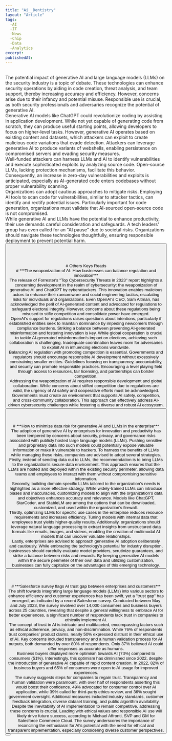 ```yaml
---
title: "Ai__Dentistry"
layout: "Article"
tags: 
  -AI 
  -IT
  -News
  -Chip
  -Data
  -Analytics
excerpt:
publishedAt:
---
```

<br/>
The potential impact of generative AI and large language models (LLMs) on the security industry is a topic of debate. These technologies can enhance security operations by aiding in code creation, threat analysis, and team support, thereby increasing accuracy and efficiency. However, concerns arise due to their infancy and potential misuse. Responsible use is crucial, as both security professionals and adversaries recognize the potential of generative AI.
<br/>
Generative AI models like ChatGPT could revolutionize coding by assisting in application development. While not yet capable of generating code from scratch, they can produce useful starting points, allowing developers to focus on higher-level tasks. However, generative AI operates based on existing content and datasets, which attackers can exploit to create malicious code variations that evade detection. Attackers can leverage generative AI to produce variants of webshells, enabling persistence on compromised servers and evading security measures.
<br/>
Well-funded attackers can harness LLMs and AI to identify vulnerabilities and execute sophisticated exploits by analyzing source code. Open-source LLMs, lacking protection mechanisms, facilitate this behavior. Consequently, an increase in zero-day vulnerabilities and exploits is anticipated, especially as AI-generated code enters codebases without proper vulnerability scanning.
<br/>
Organizations can adopt cautious approaches to mitigate risks. Employing AI tools to scan code for vulnerabilities, similar to attacker tactics, can identify and rectify potential issues. Particularly important for code generation, organizations must validate that AI-sourced open-source code is not compromised.
<br/>
While generative AI and LLMs have the potential to enhance productivity, their use demands careful consideration and safeguards. A tech leaders' group has even called for an "AI pause" due to societal risks. Organizations should navigate these technologies thoughtfully, ensuring responsible deployment to prevent potential harm.
<br/>
<Button
  address="https://venturebeat.com/security/why-generative-ai-is-a-double-edged-sword-for-the-cybersecurity-sector/"
  text="Source"
/>
<br/>
<br/>
<br/>
<br/>
# Others Keys Reads
<br/>
# ***The weaponization of AI: How businesses can balance regulation and innovation***
<br/>
<Image src="/us-economy-imf-meetings.jpg" alt="" width={700} height={650} />
<br />
The release of Forrester's "Top Cybersecurity Threats in 2023" report highlights a concerning development in the realm of cybersecurity: the weaponization of generative AI and ChatGPT by cyberattackers. This innovation enables malicious actors to enhance their ransomware and social engineering tactics, escalating risks for individuals and organizations. Even OpenAI's CEO, Sam Altman, has acknowledged the peril of AI-generated content and advocated for regulations to safeguard electoral integrity. However, concerns about these regulations being misused to stifle competition and consolidate power have emerged.
<br/>
OpenAI's support for regulations raises questions about intentions, particularly if established entities seek to maintain dominance by impeding newcomers through compliance burdens. Striking a balance between preventing AI-generated misinformation and fostering innovation is key. While global cooperation is crucial to tackle AI-generated misinformation's impact on elections, achieving such collaboration is challenging. Inadequate coordination leaves room for adversaries to exploit AI in influencing elections worldwide.
<br/>
Balancing AI regulation with promoting competition is essential. Governments and regulators should encourage responsible AI development without excessively constraining smaller entities. Guidelines focusing on transparency, accountability, and security can promote responsible practices. Encouraging a level playing field through access to resources, fair licensing, and partnerships can bolster competition.
<br/>
Addressing the weaponization of AI requires responsible development and global collaboration. While concerns about stifled competition due to regulations are valid, the urgency of AI safety and cooperative efforts must be acknowledged. Governments must create an environment that supports AI safety, competition, and cross-community collaboration. This approach can effectively address AI-driven cybersecurity challenges while fostering a diverse and robust AI ecosystem.
<br/>
<Button
  address="https://venturebeat.com/ai/weaponization-ai-balance-regulation-innovation/"
  text="Source"
/>
<br/>
<br/>
<br/>
# ***How to minimize data risk for generative AI and LLMs in the enterprise***
<br/>
The adoption of generative AI by enterprises for innovation and productivity has been tempered by concerns about security, privacy, and governance risks associated with publicly hosted large language models (LLMs). Pushing sensitive and proprietary data into such models could potentially expose valuable information or make it vulnerable to hackers. To harness the benefits of LLMs while managing these risks, companies are advised to adopt several strategies.
<br/>
Firstly, instead of sending data out to LLMs, the recommendation is to bring LLMs to the organization's secure data environment. This approach ensures that the LLMs are hosted and deployed within the existing security perimeter, allowing data teams and employees to interact with them without compromising sensitive information.
<br/>
Secondly, building domain-specific LLMs tailored to the organization's needs is highlighted as a more effective strategy. While widely-trained LLMs can introduce biases and inaccuracies, customizing models to align with the organization's data and objectives enhances accuracy and relevance. Models like ChatGPT, StarCoder, and StableLM are among the options that can be downloaded, customized, and used within the organization's firewall.
<br/>
Thirdly, optimizing LLMs for specific use cases in the enterprise reduces resource requirements and increases efficiency. Tuning models with internal data that employees trust yields higher-quality results. Additionally, organizations should leverage natural language processing to extract insights from unstructured data formats like emails, images, and videos, enabling the creation of multimodal AI models that can uncover valuable relationships.
<br/>
Lastly, enterprises are advised to approach generative AI adoption deliberately and cautiously. While embracing the technology's potential for industry disruption, businesses should carefully evaluate model providers, scrutinize guarantees, and strike a balance between risks and rewards. By keeping generative AI models within the secure perimeter of their own data and utilizing customization, businesses can fully capitalize on the advantages of this emerging technology.
<br/>
<Button
  address="https://venturebeat.com/ai/how-to-minimize-data-risk-for-generative-ai-and-llms-in-the-enterprise/"
  text="Source"
/>
<br/>
<br/>
<br/>
# ***Salesforce survey flags AI trust gap between enterprises and customers***
<br/>
The shift towards integrating large language models (LLMs) into various sectors to enhance efficiency and customer experiences has been swift, yet a "trust gap" has emerged, as indicated by a recent Salesforce survey. Conducted between May and July 2023, the survey involved over 14,000 consumers and business buyers across 25 countries, revealing that despite a general willingness to embrace AI for better experiences, a significant number of respondents lack trust in companies to ethically implement AI.
<br/>
The concept of trust in AI is intricate and multifaceted, encompassing factors such as ethical adherence, privacy, and non-discrimination. While 76% of respondents trust companies' product claims, nearly 50% expressed distrust in their ethical use of AI. Key concerns included transparency and a human validation process for AI outputs, both demanded by over 80% of respondents. Only 37% believed AI could offer responses as accurate as humans.
<br/>
Business buyers displayed more optimism towards AI (73%) compared to consumers (51%). Interestingly, this optimism has diminished since 2022, despite the introduction of generative AI capable of rapid content creation. In 2022, 82% of business buyers and 65% of consumers were open to AI usage for improved experiences.
<br/>
The survey suggests steps for companies to regain trust. Transparency and human validation were paramount, with over half of respondents asserting this would boost their confidence. 49% advocated for consumer control over AI application, while 39% called for third-party ethics review, and 36% sought government oversight. Additional measures included industry standards, customer feedback integration, diverse dataset training, and public algorithm availability.
<br/>
Despite the inevitability of AI implementation to remain competitive, addressing these concerns is crucial. Leading with ethical values and responsible AI use will likely drive future success, according to Michael Affronti, SVP and GM for Salesforce Commerce Cloud. The survey underscores the importance of reconciling the enthusiasm for AI's potential with the need for ethical and transparent implementation, especially considering diverse customer perspectives.
<br/>
<Button
  address="https://venturebeat.com/ai/salesforce-survey-flags-ai-trust-gap-between-enterprises-and-customers/"
  text="Source"
/>